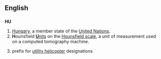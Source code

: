 {{see|Appendix:Variations of "hu"}}
==English==

==={{abbreviation}}===
'''HU'''

# [[Hungary]], a member state of the [[United Nations]].
# '''H'''ounsfield [[unit|'''U'''nits]] on the [[w:Hounsfield scale|Hounsfield scale]], a unit of measurement used on a computed tomography machine.
# {{obsolete|US|army|aviation}} prefix for [[utility helicopter]] designations